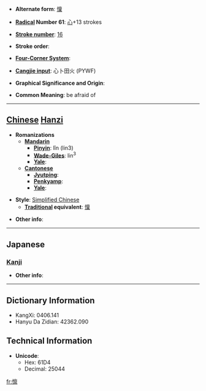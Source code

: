 * '''Alternate form''': [[懍]]

* '''[[Wiktionary:Chinese radical index| Radical]] Number 61''': [[Wiktionary:Chinese radical index 心|心]]+13 strokes

* '''[[Wiktionary:Chinese total strokes index|Stroke number]]''': [[Wiktionary:Chinese total strokes index 16|16]]

* '''Stroke order''': 

* '''[[Wiktionary:Chinese four corner index|Four-Corner System]]''': 

* '''[[Wiktionary:Chinese Cangjie index|Cangjie input]]''': 心卜田火 (PYWF)

* '''Graphical Significance and Origin''': 

* '''Common Meaning''': be afraid of

----

== [[Chinese]] [[Hanzi]] ==

* '''Romanizations'''
** '''[[Mandarin]]'''
*** '''[[Pinyin]]''': lǐn (lin3)
*** '''[[Wade-Giles]]''': lin<sup>3</sup>
*** '''[[Yale]]''': 
** '''[[Cantonese]]'''
*** '''[[Jyutping]]''':
*** '''[[Penkyamp]]''': 
*** '''[[Yale]]''': 

* '''Style''': [[Simplified Chinese]] 
** '''[[Traditional Chinese|Traditional]] equivalent''': [[懍]]

* '''Other info''': 

----

==Japanese==
===[[Kanji]]===
{{kanji|on readings=[[りん]] (rin), [[らん]] (ran)|kun readings=[[おそれる]] (osoreru)}}

* '''Other info''':  

----

== Dictionary Information ==

* KangXi: 0406.141
* Hanyu Da Zidian: 42362.090

== Technical Information ==

* '''Unicode''':
** Hex: 61D4
** Decimal: 25044

[[fr:懔]]